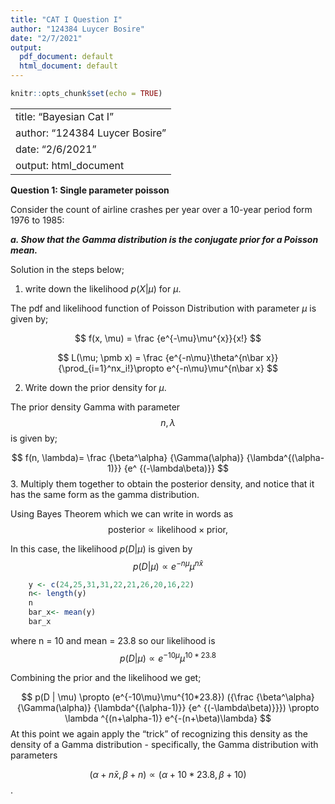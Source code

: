 ---
title: "CAT I Question I"
author: "124384 Luycer Bosire"
date: "2/7/2021"
output:
  pdf_document: default
  html_document: default
---

```{r setup, include=FALSE}
knitr::opts_chunk$set(echo = TRUE)
```

---
title: "Bayesian Cat I"
author: "124384 Luycer Bosire"
date: "2/6/2021"
output: html_document
---

**Question 1: Single parameter poisson**

Consider the count of airline crashes per year over a 10-year period form 1976 to 1985:

**_a. Show that the Gamma distribution is the conjugate prior for a Poisson mean._**

Solution in the steps below; 

1. write down the likelihood $p(X|\mu)$ for $\mu$. 

The pdf and likelihood function of Poisson Distribution with parameter $\mu$ is given by;

$$ f(x, \mu) = \frac {e^{-\mu}\mu^{x}}{x!} $$
  
$$ L(\mu; \pmb x) = \frac {e^{-n\mu}\theta^{n\bar x}}{\prod_{i=1}^nx_i!}\propto e^{-n\mu}\mu^{n\bar x} $$

2. Write down the prior density for $\mu$.

The prior density Gamma with parameter $$n, \lambda$$ is given by;

$$ f(n, \lambda)= \frac {\beta^\alpha} {\Gamma(\alpha)} {\lambda^{(\alpha-1)}} {e^ {(-\lambda\beta)}} $$
3. Multiply them together to obtain the posterior density, and notice that it has the same form as the gamma distribution.

Using Bayes Theorem which we can write in words as
$$\text{posterior} \propto \text{likelihood} \times \text{prior},$$

In this case, the likelihood $p(D | \mu)$ is given by
$$p(D | \mu) \propto e^{-n\mu}\mu^{n\bar x}$$ 
```{r, echo=TRUE}

    y <- c(24,25,31,31,22,21,26,20,16,22)
    n<- length(y)
    n
    bar_x<- mean(y)
    bar_x
```

where n = 10 and mean = 23.8 so our likelihood is
$$p(D | \mu) \propto e^{-10\mu}\mu^{10*23.8}$$

Combining the prior and the likelihood we get;

$$ p(D | \mu) \propto (e^{-10\mu}\mu^{10*23.8}) ({\frac {\beta^\alpha} {\Gamma(\alpha)} {\lambda^{(\alpha-1)}} {e^ {(-\lambda\beta)}}}) \propto \lambda ^{(n+\alpha-1)} e^{-(n+\beta)\lambda} $$
At this point we again apply the "trick" of recognizing this density as the density of a Gamma distribution - specifically, the Gamma distribution with parameters 

$$(\alpha+n \bar x,\beta+n) \propto (\alpha+10*23.8,\beta+10)$$.

